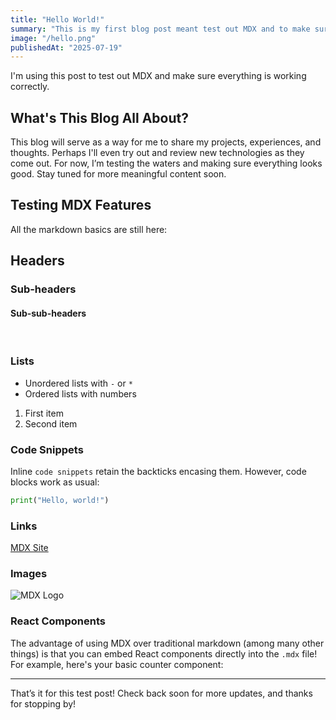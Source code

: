 ```yaml
---
title: "Hello World!"
summary: "This is my first blog post meant test out MDX and to make sure things are working correctly."
image: "/hello.png"
publishedAt: "2025-07-19"
---
```


I'm using this post to test out MDX and make sure everything is working correctly.

## What's This Blog All About?

This blog will serve as a way for me to share my projects, experiences, and thoughts.
Perhaps I'll even try out and review new technologies as they come out.
For now, I’m testing the waters and making sure everything looks good. Stay tuned for more meaningful content soon.

## Testing MDX Features

All the markdown basics are still here:

## Headers
### Sub-headers
#### Sub-sub-headers

<br/>

### Lists

- Unordered lists with `-` or `*`
- Ordered lists with numbers

1. First item
2. Second item

### Code Snippets

Inline `code snippets` retain the backticks encasing them. However, code blocks work as usual:

```python
print("Hello, world!")
```

### Links

[MDX Site](https://mdxjs.com/)

### Images

![MDX Logo](/mdx.png)

### React Components

The advantage of using MDX over traditional markdown (among many other things) is that you can embed React components directly into the `.mdx` file!
For example, here's your basic counter component:

<Counter />

---

That’s it for this test post! Check back soon for more updates, and thanks for stopping by!